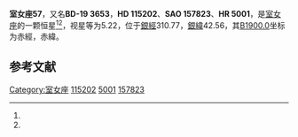 {{Starbox begin
| name = 室女座57
}}
{{Starbox observe
| epoch = [[J2000.0|J2000.0]]
| constell = [[室女座|室女座]]<ref name=SIMBAD>{{cite web
 | url=http://simbad.u-strasbg.fr/simbad/sim-id?Ident=HR+5001
 | title=Pulsating variable Star
 | publisher=Centre de Données astronomiques de Strasbourg
 | work=SIMBAD
 | accessdate=2012-07-13
 | archive-date=2016-03-16
 | archive-url=https://web.archive.org/web/20160316221539/http://simbad.u-strasbg.fr/simbad/sim-id?Ident=HR+5001
 | dead-url=no
 }}</ref><ref name=DATA>{{cite web
 | url=http://vizier.u-strasbg.fr/viz-bin/VizieR-5?-out.add=.&-source=5050&-corr=PK=HR&-out.max=9999&HR=5001
 | title=VizieR Detailed Page
 | accessdate=2012-07-13
 | archive-date=2016-03-05
 | archive-url=https://web.archive.org/web/20160305221400/http://vizier.u-strasbg.fr/viz-bin/VizieR-5?-out.add=.&-source=5050&-corr=PK=HR&-out.max=9999&HR=5001
 | dead-url=no
 }}</ref>
| 星官 = 
| ra = {{RA|13|15|58.8}}<ref name=SIMBAD /><ref name=DATA />
| dec = {{DEC|-19|56|35}}<ref name=SIMBAD /><ref name=DATA />
| appmag_v = 5.22<ref name=SIMBAD /><ref name=DATA />
}}
{{Starbox character
| class = K1III-IV<ref name=SIMBAD /><ref name=DATA />
| b-v = 1.03<ref name=SIMBAD /><ref name=DATA />
| u-b = 0.87<ref name=SIMBAD /><ref name=DATA />
| r-i = <ref name=SIMBAD /><ref name=DATA />
| variable = 
}}
{{Starbox astrometry
| radial_v = 0.87
| prop_mo_ra = 34
| parallax = 0.048
| p_error = 
}}
{{Starbox catalog
| names =BD-19 3653，[[SAO星表|SAO]] 157823，[[HD星表|HD]] 115202，[[HR星表|HR]] 5001}}
{{Starbox reference |Simbad=HR+5001}}
{{Starbox end}}

'''室女座57'''，又名'''BD-19 3653'''，'''HD 115202'''、'''SAO 157823'''、'''HR 5001'''，是[[室女座|室女座]]的一颗恒星<ref name=SIMBAD /><ref name=DATA />，视星等为5.22，位于[[銀道座標系|銀經]]310.77，[[銀道座標系|銀緯]]42.56，其[[B1900.0|B1900.0]]坐标为赤經{{RA|13|10|34.2}}，赤緯{{DEC|-19|42.56|41}}。

== 参考文献 ==
{{reflist}}

{{star-stub}}

{{室女座恒星}}
{{星官|天门|2|11}}
[[Category:室女座|Category:室女座]]
[[Category:HD和HDE天體|115202]]
[[Category:HR天體|5001]]
[[Category:SAO天體|157823]]